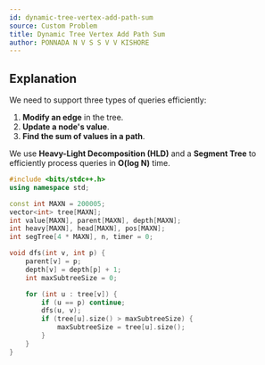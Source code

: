 ```yaml
---
id: dynamic-tree-vertex-add-path-sum
source: Custom Problem
title: Dynamic Tree Vertex Add Path Sum
author: PONNADA N V S S V V KISHORE
---
```


## Explanation

We need to support three types of queries efficiently:
1. **Modify an edge** in the tree.
2. **Update a node's value**.
3. **Find the sum of values in a path**.

We use **Heavy-Light Decomposition (HLD)** and a **Segment Tree** to efficiently process queries in **O(log N)** time.

<LanguageSection>

<CPPSection>

```cpp
#include <bits/stdc++.h>
using namespace std;

const int MAXN = 200005;
vector<int> tree[MAXN];
int value[MAXN], parent[MAXN], depth[MAXN];
int heavy[MAXN], head[MAXN], pos[MAXN];
int segTree[4 * MAXN], n, timer = 0;

void dfs(int v, int p) {
    parent[v] = p;
    depth[v] = depth[p] + 1;
    int maxSubtreeSize = 0;

    for (int u : tree[v]) {
        if (u == p) continue;
        dfs(u, v);
        if (tree[u].size() > maxSubtreeSize) {
            maxSubtreeSize = tree[u].size();
        }
    }
}